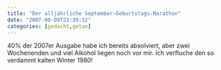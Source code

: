 ```yaml
---
title: "Der alljährliche September-Geburtstags-Marathon"
date: "2007-09-09T22:39:32"
categories: [gedacht,getan]
---
```


40% der 2007er Ausgabe habe ich bereits absolviert, aber zwei Wochenenden und viel Alkohol liegen noch vor mir. Ich verfluche den so verdammt kalten Winter 1980!
